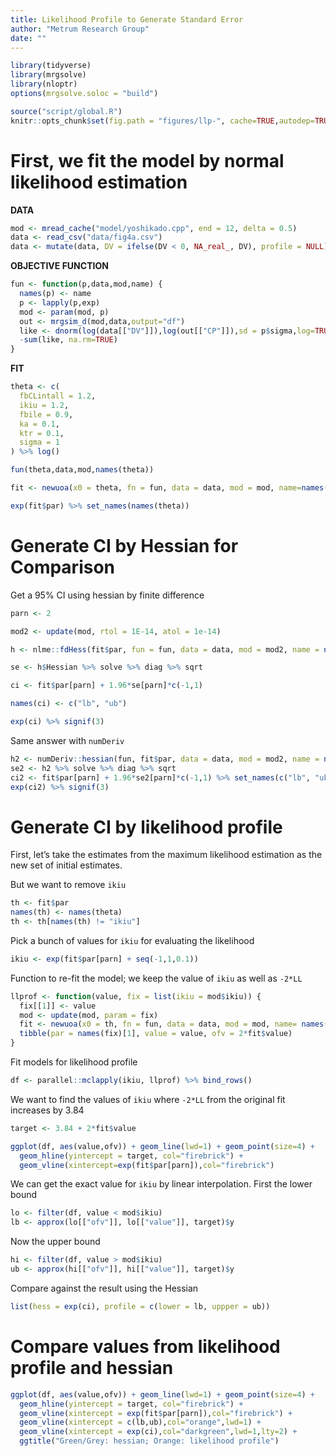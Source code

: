 ```yaml
---
title: Likelihood Profile to Generate Standard Error
author: "Metrum Research Group"
date: ""
---
```


```r
library(tidyverse)
library(mrgsolve)
library(nloptr)
options(mrgsolve.soloc = "build")
```


```r
source("script/global.R")
knitr::opts_chunk$set(fig.path = "figures/llp-", cache=TRUE,autodep=TRUE)
```


# First, we fit the model by normal likelihood estimation


__DATA__

```r
mod <- mread_cache("model/yoshikado.cpp", end = 12, delta = 0.5)
data <- read_csv("data/fig4a.csv") 
data <- mutate(data, DV = ifelse(DV < 0, NA_real_, DV), profile = NULL)
```


__OBJECTIVE FUNCTION__
```r
fun <- function(p,data,mod,name) {
  names(p) <- name
  p <- lapply(p,exp)
  mod <- param(mod, p)
  out <- mrgsim_d(mod,data,output="df")
  like <- dnorm(log(data[["DV"]]),log(out[["CP"]]),sd = p$sigma,log=TRUE)
  -sum(like, na.rm=TRUE)
}
```

__FIT__

```r
theta <- c(
  fbCLintall = 1.2, 
  ikiu = 1.2, 
  fbile = 0.9, 
  ka = 0.1, 
  ktr = 0.1,
  sigma = 1
) %>% log()

fun(theta,data,mod,names(theta))

fit <- newuoa(x0 = theta, fn = fun, data = data, mod = mod, name=names(theta))

exp(fit$par) %>% set_names(names(theta))
```


# Generate CI by Hessian for Comparison

Get a 95% CI using hessian by finite difference

```r
parn <- 2

mod2 <- update(mod, rtol = 1E-14, atol = 1e-14)

h <- nlme::fdHess(fit$par, fun = fun, data = data, mod = mod2, name = names(theta))

se <- h$Hessian %>% solve %>% diag %>% sqrt 

ci <- fit$par[parn] + 1.96*se[parn]*c(-1,1)

names(ci) <- c("lb", "ub")

exp(ci) %>% signif(3)
```

Same answer with `numDeriv`

```r
h2 <- numDeriv::hessian(fun, fit$par, data = data, mod = mod2, name = names(theta))
se2 <- h2 %>% solve %>% diag %>% sqrt
ci2 <- fit$par[parn] + 1.96*se2[parn]*c(-1,1) %>% set_names(c("lb", "ub"))
exp(ci2) %>% signif(3)
```


# Generate CI by likelihood profile

First, let's take the estimates from the maximum likelihood estimation
as the new set of initial estimates. 

But we want to remove `ikiu`

```r
th <- fit$par
names(th) <- names(theta)
th <- th[names(th) != "ikiu"]
```

Pick a bunch of values for `ikiu` for evaluating the likelihood

```r
ikiu <- exp(fit$par[parn] + seq(-1,1,0.1))
```

Function to re-fit the model; we keep the value of `ikiu` as well as 
`-2*LL`

```r
llprof <- function(value, fix = list(ikiu = mod$ikiu)) {
  fix[[1]] <- value
  mod <- update(mod, param = fix)
  fit <- newuoa(x0 = th, fn = fun, data = data, mod = mod, name= names(th))
  tibble(par = names(fix)[1], value = value, ofv = 2*fit$value)
}

```

Fit models for likelihood profile

```r
df <- parallel::mclapply(ikiu, llprof) %>% bind_rows()
```

We want to find the values of `ikiu` where `-2*LL` from the original fit 
increases by 3.84

```r
target <- 3.84 + 2*fit$value

ggplot(df, aes(value,ofv)) + geom_line(lwd=1) + geom_point(size=4) + 
  geom_hline(yintercept = target, col="firebrick") + 
  geom_vline(xintercept=exp(fit$par[parn]),col="firebrick") 

```


We can get the exact value for `ikiu` by linear interpolation.  First the 
lower bound
```r
lo <- filter(df, value < mod$ikiu)
lb <- approx(lo[["ofv"]], lo[["value"]], target)$y
```

Now the upper bound

```r
hi <- filter(df, value > mod$ikiu)
ub <- approx(hi[["ofv"]], hi[["value"]], target)$y
```

Compare against the result using the Hessian
```r
list(hess = exp(ci), profile = c(lower = lb, uppper = ub))
```

# Compare values from likelihood profile and hessian

```r
ggplot(df, aes(value,ofv)) + geom_line(lwd=1) + geom_point(size=4) + 
  geom_hline(yintercept = target, col="firebrick") + 
  geom_vline(xintercept = exp(fit$par[parn]),col="firebrick") + 
  geom_vline(xintercept = c(lb,ub),col="orange",lwd=1) +
  geom_vline(xintercept = exp(ci),col="darkgreen",lwd=1,lty=2) +
  ggtitle("Green/Grey: hessian; Orange: likelihood profile")
```
